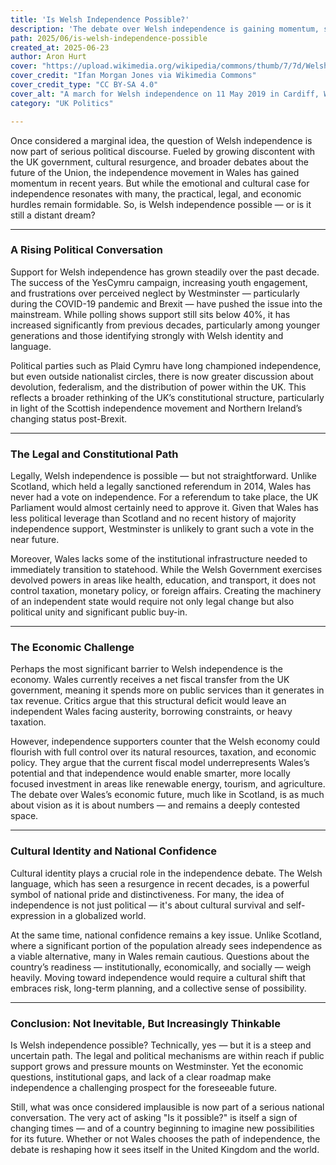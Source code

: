 ```yaml
---
title: 'Is Welsh Independence Possible?'
description: 'The debate over Welsh independence is gaining momentum, sparking the crucial question: is it possible for Wales to break away from the UK and forge its own future?'
path: 2025/06/is-welsh-independence-possible
created_at: 2025-06-23
author: Aron Hurt
cover: "https://upload.wikimedia.org/wikipedia/commons/thumb/7/7d/Welsh_independence_march_Cardiff_May_11_2019_10.jpg/640px-Welsh_independence_march_Cardiff_May_11_2019_10.jpg"
cover_credit: "Ifan Morgan Jones via Wikimedia Commons"
cover_credit_type: "CC BY-SA 4.0"
cover_alt: "A march for Welsh independence on 11 May 2019 in Cardiff, Wales, organised by All Under One Banner Cymru"
category: "UK Politics"

---
```



Once considered a marginal idea, the question of Welsh independence is now part of serious political discourse. Fueled by growing discontent with the UK government, cultural resurgence, and broader debates about the future of the Union, the independence movement in Wales has gained momentum in recent years. But while the emotional and cultural case for independence resonates with many, the practical, legal, and economic hurdles remain formidable. So, is Welsh independence possible — or is it still a distant dream?

---

### A Rising Political Conversation

Support for Welsh independence has grown steadily over the past decade. The success of the YesCymru campaign, increasing youth engagement, and frustrations over perceived neglect by Westminster — particularly during the COVID-19 pandemic and Brexit — have pushed the issue into the mainstream. While polling shows support still sits below 40%, it has increased significantly from previous decades, particularly among younger generations and those identifying strongly with Welsh identity and language.

Political parties such as Plaid Cymru have long championed independence, but even outside nationalist circles, there is now greater discussion about devolution, federalism, and the distribution of power within the UK. This reflects a broader rethinking of the UK’s constitutional structure, particularly in light of the Scottish independence movement and Northern Ireland’s changing status post-Brexit.

---

### The Legal and Constitutional Path

Legally, Welsh independence is possible — but not straightforward. Unlike Scotland, which held a legally sanctioned referendum in 2014, Wales has never had a vote on independence. For a referendum to take place, the UK Parliament would almost certainly need to approve it. Given that Wales has less political leverage than Scotland and no recent history of majority independence support, Westminster is unlikely to grant such a vote in the near future.

Moreover, Wales lacks some of the institutional infrastructure needed to immediately transition to statehood. While the Welsh Government exercises devolved powers in areas like health, education, and transport, it does not control taxation, monetary policy, or foreign affairs. Creating the machinery of an independent state would require not only legal change but also political unity and significant public buy-in.

---

### The Economic Challenge

Perhaps the most significant barrier to Welsh independence is the economy. Wales currently receives a net fiscal transfer from the UK government, meaning it spends more on public services than it generates in tax revenue. Critics argue that this structural deficit would leave an independent Wales facing austerity, borrowing constraints, or heavy taxation.

However, independence supporters counter that the Welsh economy could flourish with full control over its natural resources, taxation, and economic policy. They argue that the current fiscal model underrepresents Wales’s potential and that independence would enable smarter, more locally focused investment in areas like renewable energy, tourism, and agriculture. The debate over Wales’s economic future, much like in Scotland, is as much about vision as it is about numbers — and remains a deeply contested space.

---

### Cultural Identity and National Confidence

Cultural identity plays a crucial role in the independence debate. The Welsh language, which has seen a resurgence in recent decades, is a powerful symbol of national pride and distinctiveness. For many, the idea of independence is not just political — it's about cultural survival and self-expression in a globalized world.

At the same time, national confidence remains a key issue. Unlike Scotland, where a significant portion of the population already sees independence as a viable alternative, many in Wales remain cautious. Questions about the country’s readiness — institutionally, economically, and socially — weigh heavily. Moving toward independence would require a cultural shift that embraces risk, long-term planning, and a collective sense of possibility.

---

### Conclusion: Not Inevitable, But Increasingly Thinkable

Is Welsh independence possible? Technically, yes — but it is a steep and uncertain path. The legal and political mechanisms are within reach if public support grows and pressure mounts on Westminster. Yet the economic questions, institutional gaps, and lack of a clear roadmap make independence a challenging prospect for the foreseeable future.

Still, what was once considered implausible is now part of a serious national conversation. The very act of asking "Is it possible?" is itself a sign of changing times — and of a country beginning to imagine new possibilities for its future. Whether or not Wales chooses the path of independence, the debate is reshaping how it sees itself in the United Kingdom and the world.
